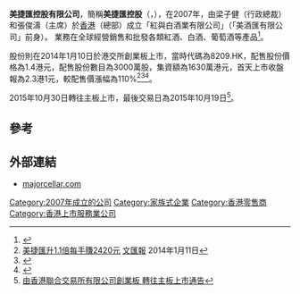 '''美捷匯控股有限公司'''，簡稱'''美捷匯控股'''（'''{{lang-en|Major Holdings Limited}}'''，{{hkex|1389}}），在2007年，由梁子健（行政總裁）和張俊濤（主席）於[[香港|香港]]（總部）成立「紅與白酒業有限公司」（「美酒匯有限公司」前身）。
業務在全球經營銷售和批發各類紅酒、白酒、葡萄酒等產品<ref>{{Cite web |url=http://www.majorcellar.com/about_company.php |title=美捷匯控股有限公司簡介 |accessdate=2015-10-29 |archive-date=2016-03-04 |archive-url=https://web.archive.org/web/20160304084037/http://www.majorcellar.com/about_company.php |dead-url=no }}</ref>。

股份則在2014年1月10日於港交所創業板上市，當時代碼為8209.HK，配售股份價格為1.4港元，配售股份數目為3000萬股，集資額為1630萬港元，首天上市收盤報為2.3港1元，較配售價漲幅為110%<ref>[http://paper.wenweipo.com/2014/01/11/FI1401110016.htm 美捷匯升1.1倍每手賺2420元] {{Wayback|url=http://paper.wenweipo.com/2014/01/11/FI1401110016.htm |date=20160304053947 }}[[文汇报_(香港)|文匯報]] 2014年1月11日</ref><ref>{{Cite web |url=http://www.majorcellar.com/AN/CWP101_c.pdf |title=美捷匯控股有限公司招股資料 |accessdate=2015-10-29 |archive-date=2016-03-04 |archive-url=https://web.archive.org/web/20160304092720/http://www.majorcellar.com/AN/CWP101_c.pdf |dead-url=no }}</ref><ref>{{Cite web |url=http://www.majorcellar.com/AN/33023120%20(c-10.12).pdf |title=美捷匯控股有限公司招股通告 |accessdate=2015-10-29 |archive-date=2016-03-04 |archive-url=https://web.archive.org/web/20160304092422/http://www.majorcellar.com/AN/33023120%20(c-10.12).pdf |dead-url=no }}</ref>。

2015年10月30日轉往主板上市，最後交易日為2015年10月19日<ref>[http://www.hkexnews.hk/listedco/listconews/GEM/2015/1019/GLN20151019064_C.pdf 由香港聯合交易所有限公司創業板 轉往主板上市通告]</ref>。

==參考==
{{reflist}}

==外部連結==
*[http://www.majorcellar.com majorcellar.com] {{Wayback|url=http://www.majorcellar.com/ |date=20150725235116 }}

[[Category:2007年成立的公司|Category:2007年成立的公司]]
[[Category:家族式企業|Category:家族式企業]]
[[Category:香港零售商|Category:香港零售商]]
[[Category:香港上市服務業公司|Category:香港上市服務業公司]]
